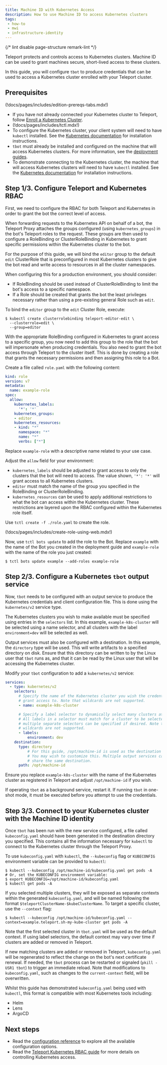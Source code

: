 ```yaml
---
title: Machine ID with Kubernetes Access
description: How to use Machine ID to access Kubernetes clusters
tags:
 - how-to
 - mwi
 - infrastructure-identity
---
```


{/* lint disable page-structure remark-lint */}

Teleport protects and controls access to Kubernetes
clusters. Machine ID can be used to grant machines secure, short-lived
access to these clusters.

In this guide, you will configure `tbot` to produce credentials that can be
used to access a Kubernetes cluster enrolled with your Teleport cluster.

## Prerequisites

(!docs/pages/includes/edition-prereqs-tabs.mdx!)

- If you have not already connected your Kubernetes cluster to Teleport, follow
  [Enroll a Kubernetes Cluster](../../../enroll-resources/kubernetes-access/getting-started.mdx).
- (!docs/pages/includes/tctl.mdx!)
- To configure the Kubernetes cluster, your client system will need to have
  `kubectl` installed. See the
  [Kubernetes documentation](https://kubernetes.io/docs/tasks/tools/) for
  installation instructions.
- `tbot` must already be installed and configured on the machine that will
  access Kubernetes clusters. For more information, see the
  [deployment guides](../deployment/deployment.mdx).
- To demonstrate connecting to the Kubernetes cluster, the machine that will
  access Kubernetes clusters will need to have `kubectl` installed. See the
  [Kubernetes documentation](https://kubernetes.io/docs/tasks/tools/) for
  installation instructions.

## Step 1/3. Configure Teleport and Kubernetes RBAC

First, we need to configure the RBAC for both Teleport and Kubernetes in order
to grant the bot the correct level of access.

When forwarding requests to the Kubernetes API on behalf of a bot, the
Teleport Proxy attaches the groups configured (using `kubernetes_groups`) in the
bot's Teleport roles to the request. These groups are then used to configure a
RoleBinding or ClusterRoleBinding in Kubernetes to grant specific permissions
within the Kubernetes cluster to the bot.

For the purpose of this guide, we will bind the `editor` group to the default
`edit` ClusterRole that is preconfigured in most Kubernetes clusters to give
the bot read and write access to resources in all the cluster namespaces.

When configuring this for a production environment, you should consider:

- If RoleBinding should be used instead of ClusterRoleBinding to limit the
  bot's access to a specific namespace.
- If a Role should be created that grants the bot the least privileges
  necessary rather than using a pre-existing general Role such as `edit`.

To bind the `editor` group to the `edit` Cluster Role, execute:

```code
$ kubectl create clusterrolebinding teleport-editor-edit \
  --clusterrole=edit \
  --group=editor
```

With the appropriate RoleBinding configured in Kubernetes to grant access to
a specific group, you now need to add this group to the role that the bot
will impersonate when producing credentials. You also need to grant the bot
access through Teleport to the cluster itself. This is done by creating a
role that grants the necessary permissions and then assigning this role to a
Bot.

Create a file called `role.yaml` with the following content:

```yaml
kind: role
version: v7
metadata:
  name: example-role
spec:
  allow:
    kubernetes_labels:
      '*': '*'
    kubernetes_groups:
    - editor
    kubernetes_resources:
    - kind: "*"
      namespace: "*"
      name: "*"
      verbs: ["*"]
```

Replace `example-role` with a descriptive name related to your use case.

Adjust the `allow` field for your environment:

- `kubernetes_labels` should be adjusted to grant access to only the clusters
  that the bot will need to access. The value shown, `'*': '*'` will grant
  access to all Kubernetes clusters.
- `editor` must match the name of the group you specified in the
  RoleBinding or ClusterRoleBinding.
- `kubernetes_resources` can be used to apply additional restrictions to what
  the bot can access within the Kubernetes cluster. These restrictions are
  layered upon the RBAC configured within the Kubernetes role itself.

Use `tctl create -f ./role.yaml` to create the role.

(!docs/pages/includes/create-role-using-web.mdx!)

Now, use `tctl bots update` to add the role to the Bot. Replace `example`
with the name of the Bot you created in the deployment guide and `example-role`
with the name of the role you just created:

```code
$ tctl bots update example --add-roles example-role
```

## Step 2/3. Configure a Kubernetes `tbot` output service

Now, `tbot` needs to be configured with an output service to produce the
Kubernetes credentials and client configuration file. This is done using the
`kubernetes/v2` service type.

The Kubernetes clusters you wish to make available must be specified using
entries in the `selectors` list. In this example, `example-k8s-cluster` will be
selected using a name selector, and all clusters with the label
`environment=dev` will be selected as well.

Output services must also be configured with a destination. In this example, the
`directory` type will be used. This will write artifacts to a specified
directory on disk. Ensure that this directory can be written to by the Linux
user that `tbot` runs as, and that it can be read by the Linux user that will
be accessing the Kubernetes cluster.

Modify your `tbot` configuration to add a `kubernetes/v2` service:

```yaml
services:
  - type: kubernetes/v2
    selectors:
      # Specify the name of the Kubernetes cluster you wish the credentials to
      # grant access to. Note that wildcards are not supported.
      - name: example-k8s-cluster

      # Specify a label selector to dynamically select many clusters at once.
      # All labels in a selector must match for a cluster to be selected, and
      # multiple separate selectors can be specified if desired. Note that
      # wildcards are not supported.
      - labels:
          environment: dev
    destination:
      type: directory
          # For this guide, /opt/machine-id is used as the destination directory.
          # You may wish to customize this. Multiple output services cannot
          # share the same destination.
      path: /opt/machine-id
```

Ensure you replace `example-k8s-cluster` with the name of the Kubernetes cluster
as registered in Teleport and adjust `/opt/machine-id` if you wish.

If operating `tbot` as a background service, restart it. If running `tbot` in
one-shot mode, it must be executed before you attempt to use the credentials.

## Step 3/3. Connect to your Kubernetes cluster with the Machine ID identity

Once `tbot` has been run with the new service configured, a file called
`kubeconfig.yaml` should have been generated in the destination directory
you specified. This contains all the information necessary for `kubectl` to
connect to the Kubernetes cluster through the Teleport Proxy.

To use `kubeconfig.yaml` with `kubectl`, the `--kubeconfig` flag or `KUBECONFIG`
environment variable can be provided to `kubectl`:

```code
$ kubectl --kubeconfig /opt/machine-id/kubeconfig.yaml get pods -A
# Or, set the KUBECONFIG environment variable:
$ export KUBECONFIG=/opt/machine-id/kubeconfig.yaml
$ kubectl get pods -A
```

If you selected multiple clusters, they will be exposed as separate contexts
within the generated `kubeconfig.yaml`, and will be named following the format
`$teleportClusterName-$kubeClusterName`. To target a specific cluster, use the
`--context` flag:

```code
$ kubectl --kubeconfig /opt/machine-id/kubeconfig.yaml --context=example.teleport.sh-my-kube-cluster get pods -A
```

Note that the first selected cluster in `tbot.yaml` will be used as the default
context. If using label selectors, the default context may vary over time if
clusters are added or removed in Teleport.

If new matching clusters are added or removed in Teleport, `kubeconfig.yaml`
will be regenerated to reflect the change on the bot's next certificate renewal.
If needed, the `tbot` process can be restarted or signaled (`pkill -USR1 tbot`)
to trigger an immediate reload. Note that modifications to `kubeconfig.yaml`,
such as changes to the `current-context` field, will be overwritten.

Whilst this guide has demonstrated `kubeconfig.yaml` being used with `kubectl`,
this format is compatible with most Kubernetes tools including:

- Helm
- Lens
- ArgoCD

## Next steps

- Read the [configuration reference](../../../reference/machine-workload-identity/machine-id/configuration.mdx) to explore
  all the available configuration options.
- Read the [Teleport Kubernetes RBAC guide](../../../enroll-resources/kubernetes-access/controls.mdx)
  for more details on controlling Kubernetes access.
